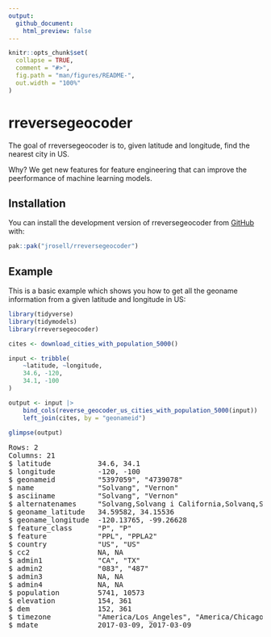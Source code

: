 ```yaml
---
output:
  github_document:
    html_preview: false
---
```


<!-- README.md is generated from README.Rmd. Please edit that file -->

```r
knitr::opts_chunk$set(
  collapse = TRUE,
  comment = "#>",
  fig.path = "man/figures/README-",
  out.width = "100%"
)
```

# rreversegeocoder

<!-- badges: start -->
<!-- badges: end -->

The goal of rreversegeocoder is to, given latitude and longitude, find the nearest city in US. 

Why? We get new features for feature engineering that can improve the peerformance of machine learning models.

## Installation

You can install the development version of rreversegeocoder from [GitHub](https://github.com/jrosell/rreversegeocoder) with:

``` r
pak::pak("jrosell/rreversegeocoder")
```

## Example

This is a basic example which shows you how to get all the geoname information
from a given latitude and longitude in US:

``` r
library(tidyverse)
library(tidymodels)
library(rreversegeocoder)

cites <- download_cities_with_population_5000()

input <- tribble(
    ~latitude, ~longitude,
    34.6, -120,
    34.1, -100
)

output <- input |>
    bind_cols(reverse_geocoder_us_cities_with_population_5000(input)) |>
    left_join(cites, by = "geonameid")

glimpse(output)
```
<pre>
Rows: 2
Columns: 21
$ latitude          <dbl> 34.6, 34.1
$ longitude         <dbl> -120, -100
$ geonameid         <chr> "5397059", "4739078"
$ name              <chr> "Solvang", "Vernon"
$ asciiname         <chr> "Solvang", "Vernon"
$ alternatenames    <chr> "Solvang,Solvang i California,Solvanq,Solveng,solbhya…
$ geoname_latitude  <dbl> 34.59582, 34.15536
$ geoname_longitude <dbl> -120.13765, -99.26628
$ feature_class     <chr> "P", "P"
$ feature           <chr> "PPL", "PPLA2"
$ country           <chr> "US", "US"
$ cc2               <chr> NA, NA
$ admin1            <chr> "CA", "TX"
$ admin2            <chr> "083", "487"
$ admin3            <chr> NA, NA
$ admin4            <chr> NA, NA
$ population        <dbl> 5741, 10573
$ elevation         <dbl> 154, 361
$ dem               <dbl> 152, 361
$ timezone          <chr> "America/Los_Angeles", "America/Chicago"
$ mdate             <date> 2017-03-09, 2017-03-09
</pre>

